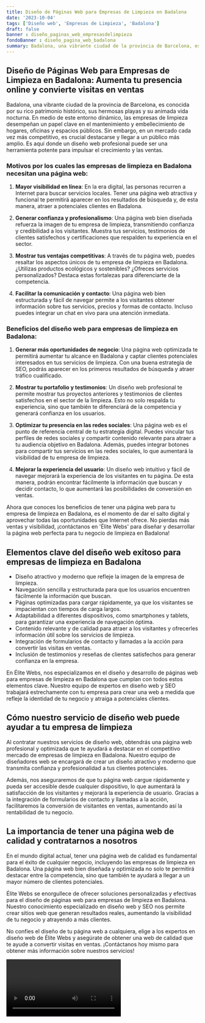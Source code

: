 ```yaml
---
title: Diseño de Páginas Web para Empresas de Limpieza en Badalona
date: '2023-10-04'
tags: ['Diseño web', 'Empresas de Limpieza', 'Badalona']
draft: false
banner : diseño_paginas_web_empresasdelimpieza
fondoBanner : diseño_pagina_web_badalona
summary: Badalona, una vibrante ciudad de la provincia de Barcelona, es conocida por su rico patrimonio histórico, sus hermosas playas y su animada vida nocturna. En medio de este entorno dinámico, las empresas de limpieza desempeñan un papel clave en el mantenimiento y embellecimiento de hogares, oficinas y espacios públicos. Sin embargo, en un mercado cada vez más competitivo, es crucial destacarse y llegar a un público más amplio. Es aquí donde un diseño web profesional puede ser una herramienta potente para impulsar el crecimiento y las ventas.
---
```


## Diseño de Páginas Web para Empresas de Limpieza en Badalona: Aumenta tu presencia online y convierte visitas en ventas

Badalona, una vibrante ciudad de la provincia de Barcelona, es conocida por su rico patrimonio histórico, sus hermosas playas y su animada vida nocturna. En medio de este entorno dinámico, las empresas de limpieza desempeñan un papel clave en el mantenimiento y embellecimiento de hogares, oficinas y espacios públicos. Sin embargo, en un mercado cada vez más competitivo, es crucial destacarse y llegar a un público más amplio. Es aquí donde un diseño web profesional puede ser una herramienta potente para impulsar el crecimiento y las ventas.

### Motivos por los cuales las empresas de limpieza en Badalona necesitan una página web:

1. **Mayor visibilidad en línea**: En la era digital, las personas recurren a Internet para buscar servicios locales. Tener una página web atractiva y funcional te permitirá aparecer en los resultados de búsqueda y, de esta manera, atraer a potenciales clientes en Badalona.

2. **Generar confianza y profesionalismo**: Una página web bien diseñada refuerza la imagen de tu empresa de limpieza, transmitiendo confianza y credibilidad a los visitantes. Muestra tus servicios, testimonios de clientes satisfechos y certificaciones que respalden tu experiencia en el sector.

3. **Mostrar tus ventajas competitivas**: A través de tu página web, puedes resaltar los aspectos únicos de tu empresa de limpieza en Badalona. ¿Utilizas productos ecológicos y sostenibles? ¿Ofreces servicios personalizados? Destaca estas fortalezas para diferenciarte de la competencia.

4. **Facilitar la comunicación y contacto**: Una página web bien estructurada y fácil de navegar permite a los visitantes obtener información sobre tus servicios, precios y formas de contacto. Incluso puedes integrar un chat en vivo para una atención inmediata.

### Beneficios del diseño web para empresas de limpieza en Badalona:

1. **Generar más oportunidades de negocio**: Una página web optimizada te permitirá aumentar tu alcance en Badalona y captar clientes potenciales interesados en tus servicios de limpieza. Con una buena estrategia de SEO, podrás aparecer en los primeros resultados de búsqueda y atraer tráfico cualificado.

2. **Mostrar tu portafolio y testimonios**: Un diseño web profesional te permite mostrar tus proyectos anteriores y testimonios de clientes satisfechos en el sector de la limpieza. Esto no solo respalda tu experiencia, sino que también te diferenciará de la competencia y generará confianza en los usuarios.

3. **Optimizar tu presencia en las redes sociales**: Una página web es el punto de referencia central de tu estrategia digital. Puedes vincular tus perfiles de redes sociales y compartir contenido relevante para atraer a tu audiencia objetivo en Badalona. Además, puedes integrar botones para compartir tus servicios en las redes sociales, lo que aumentará la visibilidad de tu empresa de limpieza.

4. **Mejorar la experiencia del usuario**: Un diseño web intuitivo y fácil de navegar mejorará la experiencia de los visitantes en tu página. De esta manera, podrán encontrar fácilmente la información que buscan y decidir contacto, lo que aumentará las posibilidades de conversión en ventas.

Ahora que conoces los beneficios de tener una página web para tu empresa de limpieza en Badalona, es el momento de dar el salto digital y aprovechar todas las oportunidades que Internet ofrece. No pierdas más ventas y visibilidad, ¡contáctanos en 'Élite Webs' para diseñar y desarrollar la página web perfecta para tu negocio de limpieza en Badalona!

<GifSeo />

<Cta />

## Elementos clave del diseño web exitoso para empresas de limpieza en Badalona

- Diseño atractivo y moderno que refleje la imagen de la empresa de limpieza.
- Navegación sencilla y estructurada para que los usuarios encuentren fácilmente la información que buscan.
- Páginas optimizadas para cargar rápidamente, ya que los visitantes se impacientan con tiempos de carga largos.
- Adaptabilidad a diferentes dispositivos, como smartphones y tablets, para garantizar una experiencia de navegación óptima.
- Contenido relevante y de calidad para atraer a los visitantes y ofrecerles información útil sobre los servicios de limpieza.
- Integración de formularios de contacto y llamadas a la acción para convertir las visitas en ventas.
- Inclusión de testimonios y reseñas de clientes satisfechos para generar confianza en la empresa.

En Élite Webs, nos especializamos en el diseño y desarrollo de páginas web para empresas de limpieza en Badalona que cumplan con todos estos elementos clave. Nuestro equipo de expertos en diseño web y SEO trabajará estrechamente con tu empresa para crear una web a medida que refleje la identidad de tu negocio y atraiga a potenciales clientes.

## Cómo nuestro servicio de diseño web puede ayudar a tu empresa de limpieza

Al contratar nuestros servicios de diseño web, obtendrás una página web profesional y optimizada que te ayudará a destacar en el competitivo mercado de empresas de limpieza en Badalona. Nuestro equipo de diseñadores web se encargará de crear un diseño atractivo y moderno que transmita confianza y profesionalidad a tus clientes potenciales.

Además, nos aseguraremos de que tu página web cargue rápidamente y pueda ser accesible desde cualquier dispositivo, lo que aumentará la satisfacción de los visitantes y mejorará la experiencia de usuario. Gracias a la integración de formularios de contacto y llamadas a la acción, facilitaremos la conversión de visitantes en ventas, aumentando así la rentabilidad de tu negocio.

## La importancia de tener una página web de calidad y contratarnos a nosotros

En el mundo digital actual, tener una página web de calidad es fundamental para el éxito de cualquier negocio, incluyendo las empresas de limpieza en Badalona. Una página web bien diseñada y optimizada no solo te permitirá destacar entre la competencia, sino que también te ayudará a llegar a un mayor número de clientes potenciales.

Élite Webs se enorgullece de ofrecer soluciones personalizadas y efectivas para el diseño de páginas web para empresas de limpieza en Badalona. Nuestro conocimiento especializado en diseño web y SEO nos permite crear sitios web que generan resultados reales, aumentando la visibilidad de tu negocio y atrayendo a más clientes.

No confíes el diseño de tu página web a cualquiera, elige a los expertos en diseño web de Élite Webs y asegúrate de obtener una web de calidad que te ayude a convertir visitas en ventas. ¡Contáctanos hoy mismo para obtener más información sobre nuestros servicios!

<Video />

<CtaBot job='Empresas de Limpieza' city='Badalona'/>

<Gmaps query='Badalona+españa+maps' />